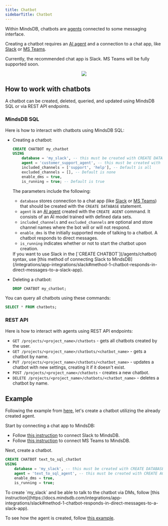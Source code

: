 ```yaml
---
title: Chatbot
sidebarTitle: Chatbot
---
```


Within MindsDB, chatbots are [agents](/agents/agent) connected to some messaging interface.

Creating a chatbot requires an [AI agent](/agents/agent) and a connection to a chat app, like [Slack](/integrations/app-integrations/slack) or [MS Teams](/integrations/app-integrations/microsoft-teams).

<Tip>
Currently, the recommended chat app is Slack. MS Teams will be fully supported soon.
</Tip>

<p align="center">
  <img src="/assets/chatbot_diagram.png" />
</p>

## How to work with chatbots

A chatbot can be created, deleted, queried, and updated using MindsDB SQL or via REST API endpoints.

### MindsDB SQL

Here is how to interact with chatbots using MindsDB SQL:

* Creating a chatbot:

    ```sql
    CREATE CHATBOT my_chatbot
    USING
        database = 'my_slack', -- this must be created with CREATE DATABASE
        agent = 'customer_support_agent', -- this must be created with CREATE AGENT
        included_channels = ['support', 'help'], -- Default is all
        excluded_channels = [], -- Default is none
        enable_dms = true,
        is_running = true; -- Default is true
    ```

    The parameters include the following:

    * `database` stores connection to a chat app (like [Slack](/integrations/app-integrations/slack) or [MS Teams](/integrations/app-integrations/microsoft-teams)) that should be created with the `CREATE DATABASE` statement.
    * `agent` is an [AI agent](/agents/agent) created with the `CREATE AGENT` command. It consists of an AI model trained with defined data sets.
    * `included_channels` and `excluded_channels` are optional and store channel names where the bot will or will not respond.
    * `enable_dms` is the initially supported mode of talking to a chatbot. A chatbot responds to direct messages.
    * `is_running` indicates whether or not to start the chatbot upon creation.

    <Note>
    If you want to use Slack in the [`CREATE CHATBOT`](/agents/chatbot) syntax, use [this method of connecting Slack to MindsDB](/integrations/app-integrations/slack#method-1-chatbot-responds-in-direct-messages-to-a-slack-app).
    </Note>

* Deleting a chatbot:

    ```sql
    DROP CHATBOT my_chatbot;
    ```

You can query all chatbots using these commands:

```sql
SELECT * FROM chatbots;
```

### REST API

Here is how to interact with agents using REST API endpoints:

* `GET /projects/<project_name>/chatbots` - gets all chatbots created by the user.
* `GET /projects/<project_name>/chatbots/<chatbot_name>` - gets a chatbot by name.
* `PUT /projects/<project_name>/chatbots/<chatbot_name>` - updates a chatbot with new settings, creating it if it doesn't exist.
* `POST /projects/<project_name>/chatbots` - creates a new chatbot.
* `DELETE /projects/<project_name>/chatbots/<chatbot_name>` - deletes a chatbot by name.

## Example

Following the example from [here](/agents/agent#example), let's create a chatbot utilizing the already created agent.

Start by connecting a chat app to MindsDB:

* Follow [this instruction](/integrations/app-integrations/slack) to connect Slack to MindsDB.
* Follow [this instruction](/integrations/app-integrations/microsoft-teams) to connect MS Teams to MindsDB.

Next, create a chatbot.

```sql
CREATE CHATBOT text_to_sql_chatbot
USING
    database = 'my_slack', -- this must be created with CREATE DATABASE
    agent = 'text_to_sql_agent', -- this must be created with CREATE AGENT
    enable_dms = true,
    is_running = true;
```

<Tip>
To create `my_slack` and be able to talk to the chatbot via DMs, follow [this instruction](https://docs.mindsdb.com/integrations/app-integrations/slack#method-1-chatbot-responds-in-direct-messages-to-a-slack-app).

To see how the agent is created, follow [this example](/agents/agent#example).
</Tip>
